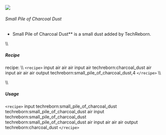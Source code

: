 ![](/mods/techreborn/small_pile_of_charcoal_dust.png)

###### Small Pile of Charcoal Dust

- Small Pile of Charcoal Dust** is a small dust added by
        TechReborn.

\\\\

##### Recipe

<Mcitem id="minecraft:crafting_table"/> recipe: \\\\
`<recipe>` input air air air input air techreborn:charcoal_dust
air input air air air output techreborn:small_pile_of_charcoal_dust,4
`</recipe>` \\\\

\\\\

##### Usage

`<recipe>` input techreborn:small_pile_of_charcoal_dust
techreborn:small_pile_of_charcoal_dust air input
techreborn:small_pile_of_charcoal_dust
techreborn:small_pile_of_charcoal_dust air input air air air output
techreborn:charcoal_dust `</recipe>`
